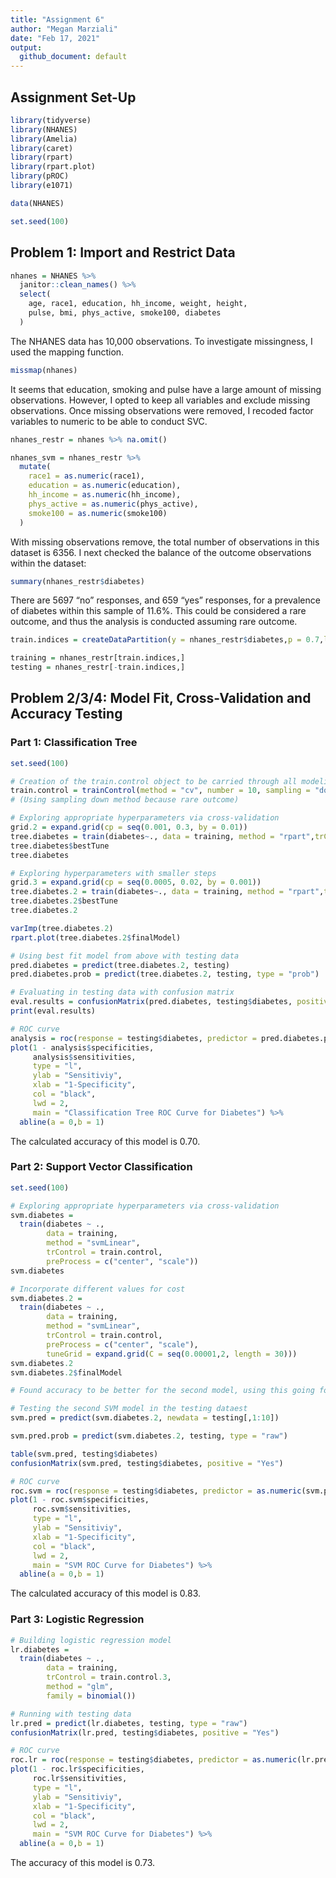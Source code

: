 ```yaml
---
title: "Assignment 6"
author: "Megan Marziali"
date: "Feb 17, 2021"
output:
  github_document: default
---
```


## Assignment Set-Up

```r
library(tidyverse)
library(NHANES)
library(Amelia)
library(caret)
library(rpart)
library(rpart.plot)
library(pROC)
library(e1071)

data(NHANES)

set.seed(100)
```

## Problem 1: Import and Restrict Data

```r
nhanes = NHANES %>% 
  janitor::clean_names() %>% 
  select(
    age, race1, education, hh_income, weight, height, 
    pulse, bmi, phys_active, smoke100, diabetes
  )
```

The NHANES data has 10,000 observations. To investigate missingness, I used the mapping function.

```r
missmap(nhanes)
```

It seems that education, smoking and pulse have a large amount of missing observations. However, I opted to keep all variables and exclude missing observations. Once missing observations were removed, I recoded factor variables to numeric to be able to conduct SVC.

```r
nhanes_restr = nhanes %>% na.omit()

nhanes_svm = nhanes_restr %>% 
  mutate(
    race1 = as.numeric(race1),
    education = as.numeric(education),
    hh_income = as.numeric(hh_income),
    phys_active = as.numeric(phys_active),
    smoke100 = as.numeric(smoke100)
  )
```

With missing observations remove, the total number of observations in this dataset is 6356. I next checked the balance of the outcome observations within the dataset:

```r
summary(nhanes_restr$diabetes)
```

There are 5697 "no" responses, and 659 "yes" responses, for a prevalence of diabetes within this sample of 11.6%. This could be considered a rare outcome, and thus the analysis is conducted assuming rare outcome.

```r
train.indices = createDataPartition(y = nhanes_restr$diabetes,p = 0.7,list = FALSE)

training = nhanes_restr[train.indices,]
testing = nhanes_restr[-train.indices,]
```

## Problem 2/3/4: Model Fit, Cross-Validation and Accuracy Testing

### Part 1: Classification Tree

```r
set.seed(100)

# Creation of the train.control object to be carried through all modeling steps
train.control = trainControl(method = "cv", number = 10, sampling = "down") 
# (Using sampling down method because rare outcome)

# Exploring appropriate hyperparameters via cross-validation 
grid.2 = expand.grid(cp = seq(0.001, 0.3, by = 0.01))
tree.diabetes = train(diabetes~., data = training, method = "rpart",trControl = train.control, tuneGrid = grid.2)
tree.diabetes$bestTune
tree.diabetes

# Exploring hyperparameters with smaller steps
grid.3 = expand.grid(cp = seq(0.0005, 0.02, by = 0.001))
tree.diabetes.2 = train(diabetes~., data = training, method = "rpart",trControl = train.control, tuneGrid = grid.3)
tree.diabetes.2$bestTune
tree.diabetes.2

varImp(tree.diabetes.2)
rpart.plot(tree.diabetes.2$finalModel)

# Using best fit model from above with testing data
pred.diabetes = predict(tree.diabetes.2, testing)
pred.diabetes.prob = predict(tree.diabetes.2, testing, type = "prob")

# Evaluating in testing data with confusion matrix
eval.results = confusionMatrix(pred.diabetes, testing$diabetes, positive = "Yes")
print(eval.results)

# ROC curve
analysis = roc(response = testing$diabetes, predictor = pred.diabetes.prob[,2])
plot(1 - analysis$specificities,
     analysis$sensitivities,
     type = "l",
     ylab = "Sensitiviy",
     xlab = "1-Specificity",
     col = "black",
     lwd = 2,
     main = "Classification Tree ROC Curve for Diabetes") %>% 
  abline(a = 0,b = 1)
```

The calculated accuracy of this model is 0.70.

### Part 2: Support Vector Classification

```r
set.seed(100)

# Exploring appropriate hyperparameters via cross-validation 
svm.diabetes = 
  train(diabetes ~ ., 
        data = training, 
        method = "svmLinear", 
        trControl = train.control, 
        preProcess = c("center", "scale"))
svm.diabetes

# Incorporate different values for cost
svm.diabetes.2 = 
  train(diabetes ~ ., 
        data = training, 
        method = "svmLinear", 
        trControl = train.control,
        preProcess = c("center", "scale"), 
        tuneGrid = expand.grid(C = seq(0.00001,2, length = 30)))
svm.diabetes.2
svm.diabetes.2$finalModel

# Found accuracy to be better for the second model, using this going forward.

# Testing the second SVM model in the testing dataest
svm.pred = predict(svm.diabetes.2, newdata = testing[,1:10])

svm.pred.prob = predict(svm.diabetes.2, testing, type = "raw")

table(svm.pred, testing$diabetes)
confusionMatrix(svm.pred, testing$diabetes, positive = "Yes")

# ROC curve
roc.svm = roc(response = testing$diabetes, predictor = as.numeric(svm.pred))
plot(1 - roc.svm$specificities,
     roc.svm$sensitivities,
     type = "l",
     ylab = "Sensitiviy",
     xlab = "1-Specificity",
     col = "black",
     lwd = 2,
     main = "SVM ROC Curve for Diabetes") %>% 
  abline(a = 0,b = 1)
```

The calculated accuracy of this model is 0.83.

### Part 3: Logistic Regression

```r
# Building logistic regression model
lr.diabetes = 
  train(diabetes ~ ., 
        data = training, 
        trControl = train.control.3, 
        method = "glm", 
        family = binomial())

# Running with testing data
lr.pred = predict(lr.diabetes, testing, type = "raw")
confusionMatrix(lr.pred, testing$diabetes, positive = "Yes")

# ROC curve
roc.lr = roc(response = testing$diabetes, predictor = as.numeric(lr.pred))
plot(1 - roc.lr$specificities,
     roc.lr$sensitivities,
     type = "l",
     ylab = "Sensitiviy",
     xlab = "1-Specificity",
     col = "black",
     lwd = 2,
     main = "SVM ROC Curve for Diabetes") %>% 
  abline(a = 0,b = 1)
```

The accuracy of this model is 0.73.


